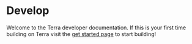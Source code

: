 
# Develop

Welcome to the Terra developer documentation. If this is your first time building on Terra visit the [get started page](./get-started.mdx) to start building!

<CardSection cards={developCards} />
